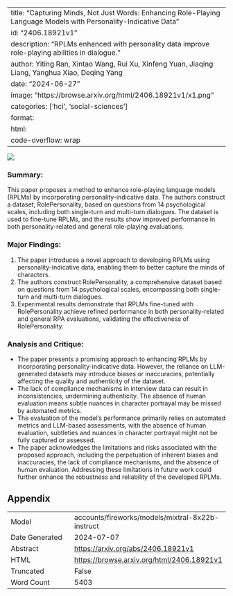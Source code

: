 
---
title: "Capturing Minds, Not Just Words: Enhancing Role-Playing Language Models with Personality-Indicative Data"
id: "2406.18921v1"
description: "RPLMs enhanced with personality data improve role-playing abilities in dialogue."
author: Yiting Ran, Xintao Wang, Rui Xu, Xinfeng Yuan, Jiaqing Liang, Yanghua Xiao, Deqing Yang
date: "2024-06-27"
image: "https://browse.arxiv.org/html/2406.18921v1/x1.png"
categories: ['hci', 'social-sciences']
format:
  html:
    code-overflow: wrap
---

![](https://browse.arxiv.org/html/2406.18921v1/x1.png)

### Summary:

This paper proposes a method to enhance role-playing language models (RPLMs) by incorporating personality-indicative data. The authors construct a dataset, RolePersonality, based on questions from 14 psychological scales, including both single-turn and multi-turn dialogues. The dataset is used to fine-tune RPLMs, and the results show improved performance in both personality-related and general role-playing evaluations.

### Major Findings:

1. The paper introduces a novel approach to developing RPLMs using personality-indicative data, enabling them to better capture the minds of characters.
2. The authors construct RolePersonality, a comprehensive dataset based on questions from 14 psychological scales, encompassing both single-turn and multi-turn dialogues.
3. Experimental results demonstrate that RPLMs fine-tuned with RolePersonality achieve refined performance in both personality-related and general RPA evaluations, validating the effectiveness of RolePersonality.

### Analysis and Critique:

* The paper presents a promising approach to enhancing RPLMs by incorporating personality-indicative data. However, the reliance on LLM-generated datasets may introduce biases or inaccuracies, potentially affecting the quality and authenticity of the dataset.
* The lack of compliance mechanisms in interview data can result in inconsistencies, undermining authenticity. The absence of human evaluation means subtle nuances in character portrayal may be missed by automated metrics.
* The evaluation of the model's performance primarily relies on automated metrics and LLM-based assessments, with the absence of human evaluation, subtleties and nuances in character portrayal might not be fully captured or assessed.
* The paper acknowledges the limitations and risks associated with the proposed approach, including the perpetuation of inherent biases and inaccuracies, the lack of compliance mechanisms, and the absence of human evaluation. Addressing these limitations in future work could further enhance the robustness and reliability of the developed RPLMs.

## Appendix

|          |          |
|----------|----------|
| Model     | accounts/fireworks/models/mixtral-8x22b-instruct       |
| Date Generated     | 2024-07-07       |
| Abstract | [https://arxiv.org/abs/2406.18921v1](https://arxiv.org/abs/2406.18921v1)        |
| HTML     | [https://browse.arxiv.org/html/2406.18921v1](https://browse.arxiv.org/html/2406.18921v1)       |
| Truncated       | False       |
| Word Count       | 5403       |